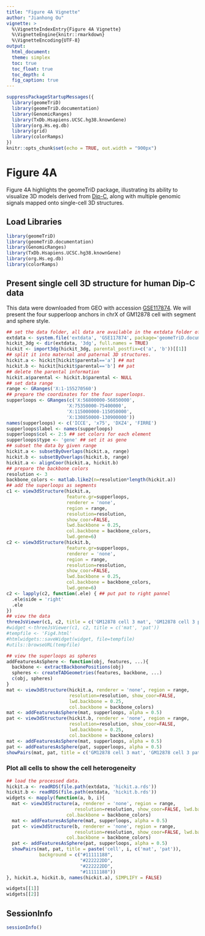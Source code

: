 ```yaml
---
title: "Figure 4A Vignette"
author: "Jianhong Ou"
vignette: >
  %\VignetteIndexEntry{Figure 4A Vignette}
  %\VignetteEngine{knitr::rmarkdown}
  %\VignetteEncoding{UTF-8}
output:
  html_document:
  theme: simplex
  toc: true
  toc_float: true
  toc_depth: 4
  fig_caption: true
---
```


```r
suppressPackageStartupMessages({
  library(geomeTriD)
  library(geomeTriD.documentation)
  library(GenomicRanges)
  library(TxDb.Hsapiens.UCSC.hg38.knownGene)
  library(org.Hs.eg.db)
  library(grid)
  library(colorRamps)
})
knitr::opts_chunk$set(echo = TRUE, out.width = "900px")
```

# Figure 4A

Figure 4A highlights the geomeTriD package, illustrating its ability to visualize 3D models derived from [Dip-C](https://doi.org/10.1126/science.aat5641), along with multiple genomic signals mapped onto single-cell 3D structures.

## Load Libraries

```r
library(geomeTriD)
library(geomeTriD.documentation)
library(GenomicRanges)
library(TxDb.Hsapiens.UCSC.hg38.knownGene)
library(org.Hs.eg.db)
library(colorRamps)
```

## Present single cell 3D structure for human Dip-C data

This data were downloaded from GEO with accession [GSE117874](https://www.ncbi.nlm.nih.gov/geo/query/acc.cgi?acc=GSE117874).
We will present the four supperloop anchors in chrX of GM12878 cell with segment and sphere style.

```r
## set the data folder, all data are available in the extdata folder of this package
extdata <- system.file('extdata', 'GSE117874', package='geomeTriD.documentation')
hickit_3dg <- dir(extdata, '3dg', full.names = TRUE)
hickit <- import3dg(hickit_3dg, parental_postfix=c('a', 'b'))[[1]]
## split it into maternal and paternal 3D structures.
hickit.a <- hickit[hickit$parental=='a'] ## mat
hickit.b <- hickit[hickit$parental=='b'] ## pat
## delete the parental information
hickit.a$parental <- hickit.b$parental <- NULL
## set data range
range <- GRanges('X:1-155270560')
## prepare the coordinates for the four superloops. 
supperloops <- GRanges(c('X:56800000-56850000',
                      'X:75350000-75400000',
                      'X:115000000-115050000',
                      'X:130850000-130900000'))
names(supperloops) <- c('ICCE', 'x75', 'DXZ4', 'FIRRE')
supperloops$label <- names(supperloops)
supperloops$col <- 2:5 ## set colors for each element
supperloops$type <- 'gene' ## set it as gene
## subset the data by given range
hickit.a <- subsetByOverlaps(hickit.a, range)
hickit.b <- subsetByOverlaps(hickit.b, range)
hickit.a <- alignCoor(hickit.a, hickit.b)
## prepare the backbone colors
resolution <- 3
backbone_colors <- matlab.like2(n=resolution*length(hickit.a))
## add the superloops as segments
c1 <- view3dStructure(hickit.a,
                      feature.gr=supperloops,
                      renderer = 'none',
                      region = range,
                      resolution=resolution,
                      show_coor=FALSE,
                      lwd.backbone = 0.25,
                      col.backbone = backbone_colors,
                      lwd.gene=6)
c2 <- view3dStructure(hickit.b,
                      feature.gr=supperloops,
                      renderer = 'none',
                      region = range,
                      resolution=resolution,
                      show_coor=FALSE,
                      lwd.backbone = 0.25,
                      col.backbone = backbone_colors,
                      lwd.gene=6)
c2 <- lapply(c2, function(.ele) { ## put pat to right pannel
  .ele$side = 'right'
  .ele
})
## view the data
threeJsViewer(c1, c2, title = c('GM12878 cell 3 mat', 'GM12878 cell 3 pat'))
#widget <-threeJsViewer(c1, c2, title = c('mat', 'pat'))
#tempfile <- 'Fig4.html'
#htmlwidgets::saveWidget(widget, file=tempfile)
#utils::browseURL(tempfile)
```
```r
## view the superloops as spheres
addFeaturesAsSphere <- function(obj, features, ...){
  backbone <- extractBackbonePositions(obj)
  spheres <- createTADGeometries(features, backbone, ...)
  c(obj, spheres)
}
mat <- view3dStructure(hickit.a, renderer = 'none', region = range,
                       resolution=resolution, show_coor=FALSE,
                       lwd.backbone = 0.25,
                       col.backbone = backbone_colors)
mat <- addFeaturesAsSphere(mat, supperloops, alpha = 0.5)
pat <- view3dStructure(hickit.b, renderer = 'none', region = range,
                       resolution=resolution, show_coor=FALSE,
                       lwd.backbone = 0.25,
                       col.backbone = backbone_colors)
mat <- addFeaturesAsSphere(mat, supperloops, alpha = 0.5)
pat <- addFeaturesAsSphere(pat, supperloops, alpha = 0.5)
showPairs(mat, pat, title = c('GM12878 cell 3 mat', 'GM12878 cell 3 pat'))
```

### Plot all cells to show the cell heterogeneity
```r
## load the processed data.
hickit.a <- readRDS(file.path(extdata, 'hickit.a.rds'))
hickit.b <- readRDS(file.path(extdata, 'hickit.b.rds'))
widgets <- mapply(function(a, b, i){
  mat <- view3dStructure(a, renderer = 'none', region = range,
                         resolution=resolution, show_coor=FALSE, lwd.backbone = 0.25,
                      col.backbone = backbone_colors)
  mat <- addFeaturesAsSphere(mat, supperloops, alpha = 0.5)
  pat <- view3dStructure(b, renderer = 'none', region = range,
                         resolution=resolution, show_coor=FALSE, lwd.backbone = 0.25,
                      col.backbone = backbone_colors)
  pat <- addFeaturesAsSphere(pat, supperloops, alpha = 0.5)
  showPairs(mat, pat, title = paste('cell', i, c('mat', 'pat')),
            background = c("#11111188",
                           "#222222DD",
                           "#222222DD",
                           "#11111188"))
}, hickit.a, hickit.b, names(hickit.a), SIMPLIFY = FALSE)

widgets[[1]]
widgets[[2]]
```




## SessionInfo

```r
sessionInfo()
```